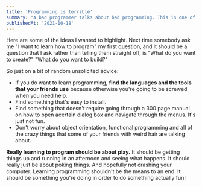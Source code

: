 ```yaml
---
title: 'Programming is terrible'
summary: "A bad programmer talks about bad programming. This is one of my favorite talks about software development. I dare you to watch it and choose CS as a career 🙃."
publishedAt: '2021-10-18'
---
```


<YouTube youTubeId="csyL9EC0S0c" />

Here are some of the ideas I wanted to highlight. Next time somebody ask me "I want to learn how to program" my first question, and it should be a question that I ask rather than telling them straight off, is "What do you want to create?" "What do you want to build?" 

So just on a bit of random unsolicited advice:

- If you do want to learn programming, **find the languages and the tools that your friends use** because otherwise you're going to be screwed when you need help. 
- Find something that's easy to install. 
- Find something that doesn't require going through a 300 page manual on how to open acertain dialog box and navigate through the menus. It's just not fun.
- Don't worry about object orientation, functional programming and all of the crazy things that some of your friends with weird hair are talking about. 

**Really learning to program should be about play.** It should be getting things up and running in an afternoon and seeing what happens. It should really just be about poking things. And hopefully not crashing your computer. Learning programming shouldn't be the means to an end. It should be something you're doing in order to do something actually fun!
